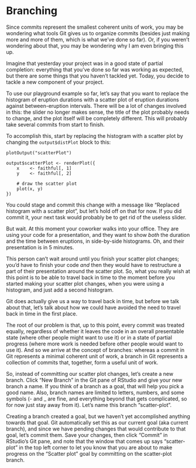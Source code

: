 # Branching

Since commits represent the smallest coherent units of work, you may be wondering what tools Git gives us to organize commits (besides just making more and more of them, which is what we've done so far). Or, if you weren't wondering about that, you may be wondering why I am even bringing this up.

Imagine that yesterday your project was in a good state of partial completion: everything that you've done so far was working as expected, but there are some things that you haven't tackled yet. Today, you decide to tackle a new component of your project. 

To use our playground example so far, let's say that you want to replace the histogram of eruption durations with a scatter plot of eruption durations against between-eruption intervals. There will be a lot of changes involved in this: the slider no longer makes sense, the title of the plot probably needs to change, and the plot itself will be completely different. This will probably take several commits from start to finish.

To accomplish this, start by replacing the histogram with a scatter plot by changing the `output$distPlot` block to this:

```
plotOutput("scatterPlot")
```

```
output$scatterPlot <- renderPlot({
    x    <- faithful[, 1]
    y    <- faithful[, 2]

    # draw the scatter plot
    plot(x, y)
})
```

You could stage and commit this change with a message like "Replaced histogram with a scatter plot", but let's hold off on that for now. If you did commit it, your next task would probably be to get rid of the useless slider.

But wait. At this moment your coworker walks into your office. They are using your code for a presentation, and they want to show *both* the duration and the time between eruptions, in side-by-side histograms. Oh, and their presentation is in 5 minutes.

This person can't wait around until you finish your scatter plot changes; you'd have to finish your code *and* then they would have to restructure a part of their presentation around the scatter plot. So, what you really wish at this point is to be able to travel back in time to the moment before you started making your scatter plot changes, when you were using a histogram, and just add a second histogram. 

Git does actually give us a way to travel back in time, but before we talk about that, let's talk about how we could have avoided the need to travel back in time in the first place.

The root of our problem is that, up to this point, every commit was treated equally, regardless of whether it leaves the code in an overall presentable state (where other people might want to use it) or in a state of partial progress (where more work is needed before other people would want to use it). And so we arrive at the concept of branches: whereas a commit in Git represents a minimal coherent unit of work, a branch in Git represents a collection of commits that, together, form a useful unit of work. 

So, instead of committing our  scatter plot changes, let's create a new branch. Click "New Branch" in the Git pane of RStudio and give your new branch a name. If you think of a branch as a goal, that will help you pick a good name. Also, branch names are limited to letters, numbers, and some symbols (- and _ are fine, and everything beyond that gets complicated, so for now just stay away from it). Let's name this branch "scatter-plot".

Creating a branch created a goal, but we haven't yet accomplished anything towards that goal. Git automatically set this as our current goal (aka current branch), and since we have pending changes that would contribute to that goal, let's commit them. Save your changes, then click "Commit" in RStudio's Git pane, and note that the window that comes up says "scatter-plot" in the top left corner to let you know that you are about to make progress on the "Scatter plot" goal by committing on the scatter-plot branch.

